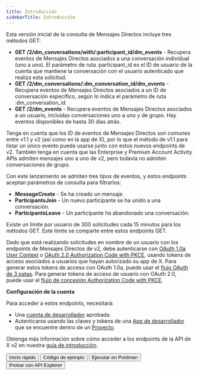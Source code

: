 ```yaml
---
title: Introducción
sidebarTitle: Introducción
---
```



Esta versión inicial de la consulta de Mensajes Directos incluye tres métodos GET:

- **GET /2/dm\_conversations/with/:participant\_id/dm\_events** - Recupera eventos de Mensajes Directos asociados a una conversación individual (uno a uno). El parámetro de ruta :participant\_id es el ID de usuario de la cuenta que mantiene la conversación con el usuario autenticado que realiza esta solicitud.
- **GET /2/dm\_conversations/:dm\_conversation\_id/dm\_events** - Recupera eventos de Mensajes Directos asociados a un ID de conversación específico, según lo indica el parámetro de ruta :dm\_conversation\_id.
- **GET /2/dm\_events** - Recupera eventos de Mensajes Directos asociados a un usuario, incluidas conversaciones uno a uno y de grupo. Hay eventos disponibles de hasta 30 días atrás.

Tenga en cuenta que los ID de eventos de Mensajes Directos son comunes entre v1.1 y v2 (así como en la app de X), por lo que el método de v1.1 para listar un único evento puede usarse junto con estos nuevos endpoints de v2. También tenga en cuenta que las Enterprise y Premium Account Activity APIs admiten mensajes uno a uno de v2, pero todavía no admiten conversaciones de grupo.

Con este lanzamiento se admiten tres tipos de eventos, y estos endpoints aceptan parámetros de consulta para filtrarlos:

- **MessageCreate** - Se ha creado un mensaje.
- **ParticipantsJoin** - Un nuevo participante se ha unido a una conversación.
- **ParticipantsLeave** - Un participante ha abandonado una conversación.

Existe un límite por usuario de 300 solicitudes cada 15 minutos para los métodos GET. Este límite se comparte entre estos endpoints GET.

Dado que está realizando solicitudes en nombre de un usuario con los endpoints de Mensajes Directos de v2, debe autenticarse con [OAuth 1.0a User Context](/es/resources/fundamentals/authentication) o [OAuth 2.0 Authorization Code with PKCE](/es/resources/fundamentals/authentication#oauth-2-0-authorization-code-flow-with-pkce-3), usando tokens de acceso asociados a usuarios que hayan autorizado su app de X. Para generar estos tokens de acceso con OAuth 1.0a, puede usar el [flujo OAuth de 3 patas](/es/resources/fundamentals/authentication#obtaining-access-tokens-using-3-legged-oauth-flow). Para generar tokens de acceso de usuario con OAuth 2.0, puede usar el [flujo de concesión Authorization Code with PKCE](/es/resources/fundamentals/authentication#oauth-2-0-authorization-code-flow-with-pkce-2).

**Configuración de la cuenta**

Para acceder a estos endpoints, necesitará:

- Una [cuenta de desarrollador](https://developer.x.com/en/portal/petition/essential/basic-info) aprobada.
- Autenticarse usando las claves y tokens de una [App de desarrollador](/es/resources/fundamentals/developer-apps) que se encuentre dentro de un [Proyecto](/es/resources/fundamentals/projects).

Obtenga más información sobre cómo acceder a los endpoints de la API de X v2 en nuestra [guía de introducción](/es/x-api/getting-started/getting-access).

<div className="flex space-x-2">
  <Button href="/es/x-api/direct-messages/lookup/quickstart">
    Inicio rápido
  </Button>

  <Button href="https://github.com/xdevplatform/Twitter-API-v2-sample-code">
    Código de ejemplo
  </Button>

  <Button href="https://app.getpostman.com/run-collection/9956214-784efcda-ed4c-4491-a4c0-a26470a67400">
    Ejecutar en Postman
  </Button>

  <Button href="https://developer.x.com/apitools/api?endpoint=/2/tweets&method=get">
    Probar con API Explorer
  </Button>
</div>
